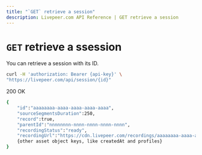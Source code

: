```yaml
---
title: "`GET` retrieve a session"
description: Livepeer.com API Reference | GET retrieve a session
---
```


# `GET` retrieve a ssession

You can retrieve a session with its ID.

```bash
curl -H 'authorization: Bearer {api-key}' \
"https://livepeer.com/api/session/{id}"
```

200 OK

```bash
{
    "id":"aaaaaaaa-aaaa-aaaa-aaaa-aaaa",
    "sourceSegmentsDuration":250,
    "record":true,
    "parentId":"nnnnnnnn-nnnn-nnnn-nnnn-nnnn",
    "recordingStatus":"ready",
    "recordingUrl":"https://cdn.livepeer.com/recordings/aaaaaaaa-aaaa-aaaa-aaaa-aaaa/index.m3u8"},
    {other asset object keys, like createdAt and profiles}
}
```
